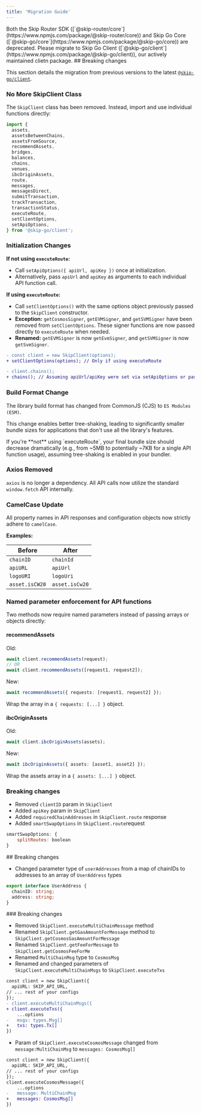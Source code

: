 ```yaml
---
title: 'Migration Guide'
---
```


<Warning>
  Both the Skip Router SDK ([`@skip-router/core`](https://www.npmjs.com/package/@skip-router/core)) and Skip Go Core ([`@skip-go/core`](https://www.npmjs.com/package/@skip-go/core))
  are deprecated. Please migrate to Skip Go Client ([`@skip-go/client`](https://www.npmjs.com/package/@skip-go/client)), our actively maintained clietn package.
</Warning>

<Update label="@skip-go/client v1.0.0 (Upcoming)">
## Breaking changes

This section details the migration from previous versions to the latest [`@skip-go/client`](https://www.npmjs.com/package/@skip-go/client).

### No More SkipClient Class

The `SkipClient` class has been removed. Instead, import and use individual functions directly:

```TypeScript Example import
import {
  assets,
  assetsBetweenChains,
  assetsFromSource,
  recommendAssets,
  bridges,
  balances,
  chains,
  venues,
  ibcOriginAssets,
  route,
  messages,
  messagesDirect,
  submitTransaction,
  trackTransaction,
  transactionStatus,
  executeRoute,
  setClientOptions,
  setApiOptions,
} from '@skip-go/client';
```

### Initialization Changes

**If not using `executeRoute`:**

- Call `setApiOptions({ apiUrl, apiKey })` once at initialization.
- Alternatively, pass `apiUrl` and `apiKey` as arguments to each individual API function call.

**If using `executeRoute`:**

- Call `setClientOptions()` with the same options object previously passed to the `SkipClient` constructor.
- **Exception:** `getCosmosSigner`, `getEVMSigner`, and `getSVMSigner` have been removed from `setClientOptions`. These signer functions are now passed directly to `executeRoute` when needed.
- **Renamed:** `getEVMSigner` is now `getEvmSigner`, and `getSVMSigner` is now `getSvmSigner`.

```Diff Example migration
- const client = new SkipClient(options);
+ setClientOptions(options); // Only if using executeRoute

- client.chains();
+ chains(); // Assuming apiUrl/apiKey were set via setApiOptions or passed in
```

### Build Format Change

The library build format has changed from CommonJS (CJS) to `ES Modules (ESM)`.

This change enables better tree-shaking, leading to significantly smaller bundle sizes for applications that don't use all the library's features.

<Info>
If you're **not** using `executeRoute`, your final bundle size should decrease dramatically (e.g., from ~5MB to potentially ~7KB for a single API function usage), assuming tree-shaking is enabled in your bundler.
</Info>

### Axios Removed

`axios` is no longer a dependency. All API calls now utilize the standard `window.fetch` API internally.

### CamelCase Update

All property names in API responses and configuration objects now strictly adhere to `camelCase`.

**Examples:**

| Before          | After           |
| --------------- | --------------- |
| `chainID`       | `chainId`       |
| `apiURL`        | `apiUrl`        |
| `logoURI`       | `logoUri`       |
| `asset.isCW20`  | `asset.isCw20`  |

### Named parameter enforcement for API functions

Two methods now require named parameters instead of passing arrays or objects directly:

#### recommendAssets

Old:
```ts
await client.recommendAssets(request);
// OR
await client.recommendAssets([request1, request2]);
```
New:
```ts
await recommendAssets({ requests: [request1, request2] });
```
Wrap the array in a `{ requests: [...] }` object.

#### ibcOriginAssets

Old:
```ts
await client.ibcOriginAssets(assets);
```
New:
```ts
await ibcOriginAssets({ assets: [asset1, asset2] });
```
Wrap the assets array in a `{ assets: [...] }` object.

</Update>

<Update label="4.0.0">

### Breaking changes

- Removed `clientID` param in `SkipClient`
- Added `apiKey` param in `SkipClient`
- Added `requiredChainAddresses` in `SkipClient.route` response
- Added `smartSwapOptions` in `SkipClient.route`request

```JavaScript Type signature
smartSwapOptions: {
	splitRoutes: boolean
}
```
</Update>

<Update label="3.0.0">
## Breaking changes

- Changed parameter type of `userAddresses` from a map of chainIDs to addresses to an array of `UserAddress` types

```TypeScript Type signature
export interface UserAddress {
  chainID: string;
  address: string;
}
```
</Update>

<Update label="2.0.0">
### Breaking changes

- Removed `SkipClient.executeMultiChainMessage` method
- Renamed `SkipClient.getGasAmountForMessage` method to `SkipClient.getCosmosGasAmountForMessage`
- Renamed `SkipClient.getFeeForMessage` to `SkipClient.getCosmosFeeForMe`
- Renamed `MultiChainMsg` type to `CosmosMsg`
- Renamed and changed parameters of `SkipClient.executeMultiChainMsgs` to `SkipClient.executeTxs`

```Diff Diff
const client = new SkipClient({
  apiURL: SKIP_API_URL,
// ... rest of your configs
});
- client.executeMultiChainMsgs({
+ client.executeTxs({
	...options
-	msgs: types.Msg[]
+	txs: types.Tx[]
})
```

- Param of `SkipClient.executeCosmosMessage` changed from `message:MultiChainMsg` to `messages: CosmosMsg[]`

```Diff Diff
const client = new SkipClient({
  apiURL: SKIP_API_URL,
// ... rest of your configs
});
client.executeCosmosMessage({
	...options
-	message: MultiChainMsg
+	messages: CosmosMsg[]
})
```
</Update>
